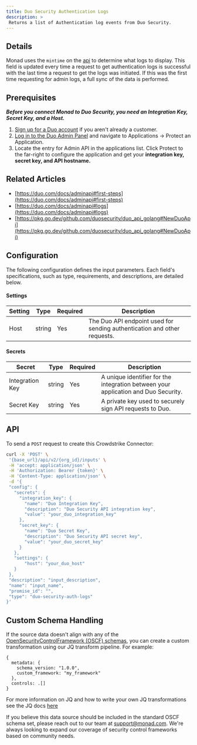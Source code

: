 ```yaml
---
title: Duo Security Authentication Logs
description: >
 Returns a list of Authentication log events from Duo Security.
---
```


## Details
Monad uses the `mintime` on the [api](https://duo.com/docs/adminapi#logs) to determine what logs to display. This field is updated every time a request to get authentication logs is successful with the last time a request to get the logs was initiated. If this was the first time requesting for admin logs, a full sync of the data is performed.

## Prerequisites

***Before you connect Monad to Duo Security, you need an Integration Key, Secret Key, and a Host.*** 

1. [Sign up for a Duo account](https://signup.duo.com/) if you aren't already a customer.
2. [Log in to the Duo Admin Panel](https://admin.duosecurity.com/login?next=%2F) and navigate to Applications → Protect an Application.
3. Locate the entry for Admin API in the applications list. Click Protect to the far-right to configure the application and get your **integration key, secret key, and API hostname.** 

## Related Articles
- [https://duo.com/docs/adminapi#first-steps](https://duo.com/docs/adminapi#first-steps)
- [https://duo.com/docs/adminapi#logs](https://duo.com/docs/adminapi#logs)
- [https://pkg.go.dev/github.com/duosecurity/duo_api_golang#NewDuoApi](https://pkg.go.dev/github.com/duosecurity/duo_api_golang#NewDuoApi)

## Configuration
The following configuration defines the input parameters. Each field's specifications, such as type, requirements, and descriptions, are detailed below.

#### Settings

| Setting | Type | Required | Description |
|---------|------|----------|-------------|
| Host | string | Yes | The Duo API endpoint used for sending authentication and other requests. |

#### Secrets

| Secret | Type | Required | Description |
|---------|------|----------|-------------|
| Integration Key | string | Yes | A unique identifier for the integration between your application and Duo Security. |
| Secret Key | string | Yes | A private key used to securely sign API requests to Duo. |

## API

To send a `POST` request to create this Crowdstrike Connector:

```bash
curl -X 'POST' \
 '{base_url}/api/v2/{org_id}/inputs' \
 -H 'accept: application/json' \
 -H 'Authorization: Bearer {token}' \
 -H 'Content-Type: application/json' \
 -d '{
 "config": {
   "secrets": {
     "integration_key": {
       "name": "Duo Integration Key",
       "description": "Duo Security API integration key",
       "value": "your_duo_integration_key"
     },
     "secret_key": {
       "name": "Duo Secret Key", 
       "description": "Duo Security API secret key",
       "value": "your_duo_secret_key"
     }
   },
   "settings": {
       "host": "your_duo_host"
   }
 },
 "description": "input_description",
 "name": "input_name",
 "promise_id": "",
 "type": "duo-security-auth-logs"
}'
```

## Custom Schema Handling

If the source data doesn't align with any of the [OpenSecurityControlFramework (OSCF) schemas](https://github.com/ocsf), you can create a custom transformation using our JQ transform pipeline. For example:

```jq
{
  metadata: {
    schema_version: "1.0.0",
    custom_framework: "my_framework"
  },
  controls: .[]
}
```

For more information on JQ and how to write your own JQ transformations see the JQ docs [here](https://jqlang.github.io/jq/)

If you believe this data source should be included in the standard OSCF schema set, please reach out to our team at [support@monad.com](mailto:support@monad.com). We're always looking to expand our coverage of security control frameworks based on community needs.

